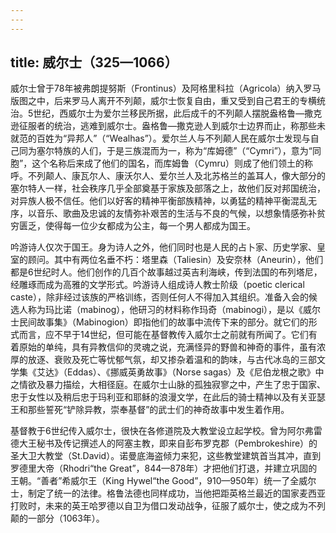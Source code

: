 ```yaml
---
---
---
```

title: 威尔士（325—1066）
---




威尔士曾于78年被弗朗提努斯（Frontinus）及阿格里科拉（Agricola）纳入罗马版图之中，后来罗马人离开不列颠，威尔士恢复自由，重又受到自己君王的专横统治。5世纪，西威尔士为爱尔兰移民所据，此后成千的不列颠人摆脱盎格鲁—撒克逊征服者的统治，逃难到威尔士。盎格鲁—撒克逊人到威尔士边界而止，称那些未就范的百姓为“异邦人”（“Wealhas”）。爱尔兰人与不列颠人民在威尔士发现与自己同为塞尔特族的人们，于是三族混而为一，称为“库姆德”（“Cymri”），意为“同胞”，这个名称后来成了他们的国名，而库姆鲁（Cymru）则成了他们领土的称呼。不列颠人、康瓦尔人、康沃尔人、爱尔兰人及北苏格兰的盖耳人，像大部分的塞尔特人一样，社会秩序几乎全部奠基于家族及部落之上，故他们反对邦国统治，对异族人极不信任。他们以好客的精神平衡部族精神，以勇猛的精神平衡混乱无序，以音乐、歌曲及忠诚的友情弥补艰苦的生活与不良的气候，以想象情感弥补贫穷匮乏，使得每一位少女都成为公主，每一个男人都成为国王。

吟游诗人仅次于国王。身为诗人之外，他们同时也是人民的占卜家、历史学家、皇室的顾问。其中有两位名垂不朽：塔里森（Taliesin）及安奈林（Aneurin），他们都是6世纪时人。他们创作的几百个故事越过英吉利海峡，传到法国的布列塔尼，经雕琢而成为高雅的文学形式。吟游诗人组成诗人教士阶级（poetic clerical caste），除非经过该族的严格训练，否则任何人不得加入其组织。准备入会的候选人称为玛比诺（mabinog），他研习的材料称作玛奇（mabinogi），是以《威尔士民间故事集》（Mabinogion）即指他们的故事中流传下来的部分。就它们的形式而言，应不早于14世纪，但可能在基督教传入威尔士之前就有所闻了。它们有着原始的单纯，具有异教信仰的灵魂之说，充满怪异的野兽和神奇的事件，虽有浓厚的放逐、衰败及死亡等忧郁气氛，却又掺杂着温和的韵味，与古代冰岛的三部文学集《艾达》（Eddas）、《挪威英勇故事》（Norse sagas）及《尼伯龙根之歌》中之情欲及暴力描绘，大相径庭。在威尔士山脉的孤独寂寥之中，产生了忠于国家、忠于女性以及稍后忠于玛利亚和耶稣的浪漫文学，在此后的骑士精神以及有关亚瑟王和那些誓死“铲除异教，崇奉基督”的武士们的神奇故事中发生着作用。

基督教于6世纪传入威尔士，很快在各修道院及大教堂设立起学校。曾为阿尔弗雷德大王秘书及传记撰述人的阿塞主教，即来自彭布罗克郡（Pembrokeshire）的圣大卫大教堂（St.David）。诺曼底海盗倾力来犯，这些教堂建筑首当其冲，直到罗德里大帝（Rhodri“the Great”，844—878年）才把他们打退，并建立巩固的王朝。“善者”希威尔王（King Hywel“the Good”，910—950年）统一了全威尔士，制定了统一的法律。格鲁法德也同样成功，当他把距英格兰最近的国家麦西亚打败时，未来的英王哈罗德以自卫为借口发动战争，征服了威尔士，使之成为不列颠的一部分（1063年）。